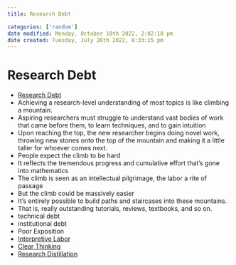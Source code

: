 ```yaml
---
title: Research Debt

categories: ['random']
date modified: Monday, October 10th 2022, 2:02:18 pm
date created: Tuesday, July 26th 2022, 8:33:15 pm
---
```


# Research Debt
- [Research Debt](https://distill.pub/2017/research-debt/)
- Achieving a research-level understanding of most topics is like climbing a mountain.
- Aspiring researchers must struggle to understand vast bodies of work that came before them, to learn techniques, and to gain intuition
- Upon reaching the top, the new researcher begins doing novel work, throwing new stones onto the top of the mountain and making it a little taller for whoever comes next.
- People expect the climb to be hard
- It reflects the tremendous progress and cumulative effort that’s gone into mathematics
- The climb is seen as an intellectual pilgrimage, the labor a rite of passage
- But the climb could be massively easier
- It’s entirely possible to build paths and staircases into these mountains.
- That is, really outstanding tutorials, reviews, textbooks, and so on.
- technical debt
- institutional debt
- Poor Exposition
- [Interpretive Labor](Interpretive%20Labor.qmd)
- [Clear Thinking](Clear%20Thinking.qmd)
- [Research Distillation](Research%20Distillation.qmd)



